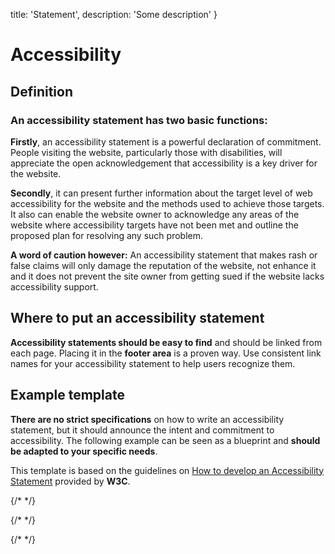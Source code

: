  title: 'Statement',
  description: 'Some description'
}

# Accessibility

## Definition

### An accessibility statement has two basic functions:

**Firstly**, an accessibility statement is a powerful declaration of commitment. People visiting the website,
particularly those with disabilities, will appreciate the open acknowledgement that accessibility is a key driver for
the website.

**Secondly**, it can present further information about the target level of web accessibility for the website and the
methods used to achieve those targets. It also can enable the website owner to acknowledge any areas of the website
where accessibility targets have not been met and outline the proposed plan for resolving any such problem.

**A word of caution however:** An accessibility statement that makes rash or false claims will only damage the
reputation of the website, not enhance it and it does not prevent the site owner from getting sued if the website lacks
accessibility support.

## Where to put an accessibility statement

**Accessibility statements should be easy to find** and should be linked from each page. Placing it in the **footer
area** is a proven way. Use consistent link names for your accessibility statement to help users recognize them.

## Example template

**There are no strict specifications** on how to write an accessibility statement, but it should announce the intent and
commitment to accessibility. The following example can be seen as a blueprint and **should be adapted to your specific
needs**.

This template is based on the guidelines on
[How to develop an Accessibility Statement](https://w3.org/WAI/planning/statements) provided by **W3C**.

{/* <Playground :markup="statement" class="p-accessibility-statement"></Playground> */}

{/* <script lang="ts">

  @Component

  get statement() {
  return `
<p-heading size="large"><h1>Accessibility Statement</h1></p-heading>
  <p-text>
    We are committed to ensuring digital accessibility for people with disabilities.<br>
    We are continually improving the user experience for everyone, and applying the relevant accessibility standards.
  </p-text>
  <p-heading size="medium"><h2>Measures to support accessibility [optional - choose from list]</h2></p-heading>
  <p-text>
    We take the following measures to ensure accessibility of this Website:
  </p-text>
  <p-text-list>
    <p-text-list-item>Include accessibility as part of our mission statement.</p-text-list-item>
    <p-text-list-item>Integrate accessibility into our procurement practices.</p-text-list-item>
    <p-text-list-item>Appoint an accessibility officer and/or ombudsperson.</p-text-list-item>
    <p-text-list-item>Provide continual accessibility training for our staff.</p-text-list-item>
    <p-text-list-item>Include people with disabilities in our design personas.</p-text-list-item>
    <p-text-list-item>Include automatic and manual testing strategies.</p-text-list-item>
  </p-text-list>
  <p-heading size="medium"><h2>Conformance status</h2></p-heading>
  <p-text>
    The <a href="https://w3.org/WAI/standards-guidelines/wcag">Web Content Accessibility Guidelines (WCAG)</a> defines requirements for designers and developers to improve accessibility for people with disabilities.
  </p-text>
  <p-text>
Porsche is committed to making its websites usable by all people by meeting or exceeding the requirements of the Web Content Accessibility Guidelines 2.1 Level AA (the Guidelines).
We continually assess and work to ensure that our Web presence is in conformance with the Guidelines.
  </p-text>
  <p-text>
    Please be aware that our efforts are ongoing as our current website provider implements the relevant improvements to meet the Guidelines over time.
  </p-text>
  <p-heading size="medium"><h2>Feedback</h2></p-heading>
  <p-text>
    If you experience any difficulty in accessing any part of this website, please feel free to contact us. Please be sure to specify the Web page and describe the issue in detail and we will make reasonable efforts to make that page accessible. We welcome feedback on how we can improve as well.
  </p-text>
  <p-text-list>
    <p-text-list-item>E-mail: <a>[e-mail address]</a></p-text-list-item>
    <p-text-list-item>
      Postal address: <br>
      Dr. Ing. h.c. F. Porsche AG<br>
      Porscheplatz 1<br>
      D-70435 Stuttgart
    </p-text-list-item>
  </p-text-list>
`
}
}
</script> */}

{/* <style scoped lang="scss">
  @use '@porsche-design-system/components-js/styles' as *;

  .p-accessibility-statement {
  p-text,
  p-text-list {
  margin-top: $pds-spacing-static-medium;
}

  p-text + p-heading[size="large"] {
  margin-top: $pds-spacing-static-x-large;
}

  p-text + p-heading[size="medium"],
  p-text-list + p-heading[size="medium"],
  p-text + p-heading[size="small"],
  p-text-list + p-heading[size="small"] {
  margin-top: $pds-spacing-static-large;
}
}
</style> */}

